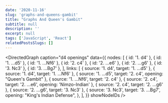 ```yaml
---
date: '2020-11-16'
slug: 'graphs-and-queens-gambit'
title: "Graphs And Queen's Gambit"
subtitle: null
description: ''
excerpt: null
tags: ['JavaScript', 'React']
relatedPostsSlugs: []
---
```



<DirectedGraph
  caption="d4 openings"
  data={{
    nodes: [
      { id: '1. d4' },
      { id: '1. ...d5' },
      { id: '1. ...Nf6' },
      { id: '2. c4' },
      { id: '2. ...e6' },
      { id: '2. ...g6' },
      { id: '3. Nc3' },
      { id: '3. ...Bg7' },
    ],
    links: [
      { source: '1. d4', target: '1. ...d5' },
      { source: '1. d4', target: '1. ...Nf6' },
      { source: '1. ...d5', target: '2. c4', opening: "Queen's Gambit" },
      { source: '1. ...Nf6', target: '2. c4' },
      { source: '2. c4', target: '2. ...e6', opening: 'Nimzo-Indian' },
      { source: '2. c4', target: '2. ...g6' },
      { source: '2. ...g6', target: '3. Nc3' },
      {
        source: '3. Nc3',
        target: '3. ...Bg7',
        opening: "King's Indian Defense",
      },
    ],
  }}
  showNodeIDs
/>
